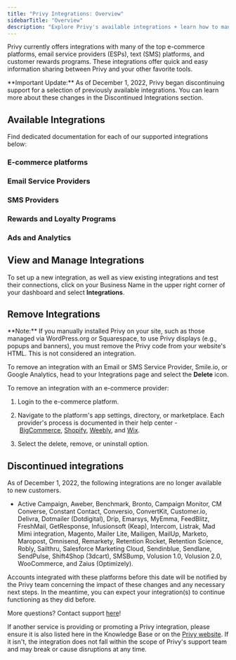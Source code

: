 ```yaml
---
title: "Privy Integrations: Overview"
sidebarTitle: "Overview"
description: "Explore Privy's available integrations + learn how to manage them."
---
```


Privy currently offers integrations with many of the top e-commerce platforms, email service providers (ESPs), text (SMS) platforms, and customer rewards programs. These integrations offer quick and easy information sharing between Privy and your other favorite tools. 

<Note>
  **Important Update:** As of December 1, 2022, Privy began discontinuing support for a selection of previously available integrations. You can learn more about these changes in the Discontinued Integrations section. 
</Note>

## Available Integrations

Find dedicated documentation for each of our supported integrations below:

### <Icon icon="globe" /> E-commerce platforms

<CardGroup cols={4}>
  <Card title="Shopify" horizontal={true} href="/docs/learn/integrations/shopify" />

  <Card title="BigCommerce" horizontal={true} href="/docs/learn/integrations/bigcommerce" />

  <Card title="Wix" horizontal={true} href="/docs/learn/integrations/wix" />

  <Card title="Weebly" horizontal={true} href="/docs/learn/integrations/weebly" />
</CardGroup>

### <Icon icon="envelope" /> Email Service Providers

<CardGroup cols={2}>
  <Card title="Klaviyo" horizontal={true} href="/docs/learn/integrations/klaviyo" />

  <Card title="Mailchimp" horizontal={true} href="/docs/learn/integrations/mailchimp" />
</CardGroup>

### <Icon icon="mobile" /> SMS Providers

<CardGroup cols={2}>
  <Card title="Attentive" horizontal={true} href="/docs/learn/integrations/attentive" />

  <Card title="Postscript" horizontal={true} href="/docs/learn/integrations/postscript" />
</CardGroup>

### <Icon icon="gift" /> Rewards and Loyalty Programs

<CardGroup cols={2}>
  <Card title="Smile" horizontal={true} href="/docs/learn/integrations/smile" />
</CardGroup>

### <Icon icon="rectangle-ad" /> Ads and Analytics

<CardGroup cols={2}>
  <Card title="Google Analytics" horizontal={true} href="/docs/learn/integrations/enable-google-analytics" />
</CardGroup>

## View and Manage Integrations

To set up a new integration, as well as view existing integrations and test their connections, click on your Business Name in the upper right corner of your dashboard and select **Integrations**.

## Remove Integrations

<Warning>
  **Note:** If you manually installed Privy on your site, such as those managed via WordPress.org or Squarespace, to use Privy displays (e.g., popups and banners), you must remove the Privy code from your website's HTML. This is not considered an integration. 
</Warning>

To remove an integration with an Email or SMS Service Provider, Smile.io, or Google Analytics, head to your Integrations page and select the **Delete** icon.

To remove an integration with an e-commerce provider:

1. Login to the e-commerce platform. 

2. Navigate to the platform's app settings, directory, or marketplace. Each provider's process is documented in their help center - [BigCommerce](https://support.bigcommerce.com/), [Shopify](https://help.shopify.com/), [Weebly](https://www.weebly.com/app/help), and [Wix](https://support.wix.com/). 

3. Select the delete, remove, or uninstall option. 

## Discontinued integrations

As of December 1, 2022, the following integrations are no longer available to new customers.

* Active Campaign, Aweber, Benchmark, Bronto, Campaign Monitor, CM Converse, Constant Contact, Conversio, ConvertKit, Customer.io, Delivra, Dotmailer (Dotdigital), Drip, Emarsys, MyEmma, FeedBlitz, FreshMail, GetResponse, Infusionsoft (Keap), Intercom, Listrak, Mad Mimi integration, Magento, Mailer Lite, Mailigen, MailUp, Marketo, Maropost, Omnisend, Remarkety, Retention Rocket, Retention Science, Robly, Sailthru, Salesforce Marketing Cloud, Sendinblue, Sendlane, SendPulse, Shift4Shop (3dcart), SMSBump, Volusion 1.0, Volusion 2.0, WooCommerce, and Zaius (Optimizely). 

Accounts integrated with these platforms before this date will be notified by the Privy team concerning the impact of these changes and any necessary next steps. In the meantime, you can expect your integration(s) to continue functioning as they did before. 

More questions? Contact support [here](mailto:support@privy.com)! 

If another service is providing or promoting a Privy integration, please ensure it is also listed here in the Knowledge Base or on the [Privy website](https://www.privy.com/integrations). If it isn't, the integration does not fall within the scope of Privy's support team and may break or cause disruptions at any time.